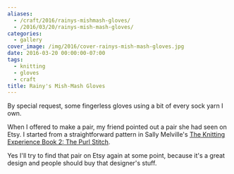 ```yaml
---
aliases:
  - /craft/2016/rainys-mishmash-gloves/
  - /2016/03/20/rainys-mish-mash-gloves/
categories:
  - gallery
cover_image: /img/2016/cover-rainys-mish-mash-gloves.jpg
date: 2016-03-20 00:00:00-07:00
tags:
  - knitting
  - gloves
  - craft
title: Rainy's Mish-Mash Gloves
---
```


By special request, some fingerless gloves using a bit of every sock yarn I own.

When I offered to make a pair, my friend pointed out a pair she had seen on Etsy.
I started from a straightforward pattern in Sally Melville's
[The Knitting Experience Book 2: The Purl Stitch][].

[The Knitting Experience Book 2: The Purl Stitch]: https://www.goodreads.com/book/show/24691.The_Knitting_Experience

Yes I'll try to find that pair on Etsy again at some point, because it's a great
design and people should buy that designer's stuff.
